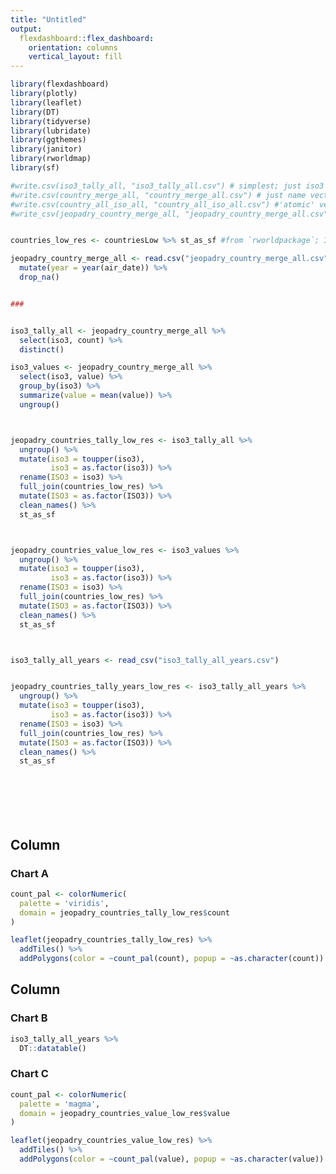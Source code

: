 ```yaml
---
title: "Untitled"
output: 
  flexdashboard::flex_dashboard:
    orientation: columns
    vertical_layout: fill
---
```


```r
library(flexdashboard)
library(plotly)
library(leaflet)
library(DT)
library(tidyverse)
library(lubridate)
library(ggthemes)
library(janitor)
library(rworldmap)
library(sf)
```


```r


#write.csv(iso3_tally_all, "iso3_tally_all.csv") # simplest; just iso3 codes and counts
#write.csv(country_merge_all, "country_merge_all.csv") # just name vector
#write.csv(country_all_iso_all, "country_all_iso_all.csv") #'atomic' version; jeopardy data w/ iso3 codes and counts
#write_csv(jeopadry_country_merge_all, "jeopadry_country_merge_all.csv") # iso3 codes with all external data


countries_low_res <- countriesLow %>% st_as_sf #from `rworldpackage`; I think they have higher-res versions as well ,and we could probably use different sources

jeopadry_country_merge_all <- read.csv("jeopadry_country_merge_all.csv") %>%
  mutate(year = year(air_date)) %>%
  drop_na()


###


iso3_tally_all <- jeopadry_country_merge_all %>%
  select(iso3, count) %>%
  distinct()

iso3_values <- jeopadry_country_merge_all %>%
  select(iso3, value) %>%
  group_by(iso3) %>%
  summarize(value = mean(value)) %>%
  ungroup()



jeopadry_countries_tally_low_res <- iso3_tally_all %>%
  ungroup() %>%
  mutate(iso3 = toupper(iso3),
         iso3 = as.factor(iso3)) %>%
  rename(ISO3 = iso3) %>%
  full_join(countries_low_res) %>%
  mutate(ISO3 = as.factor(ISO3)) %>%
  clean_names() %>%
  st_as_sf



jeopadry_countries_value_low_res <- iso3_values %>%
  ungroup() %>%
  mutate(iso3 = toupper(iso3),
         iso3 = as.factor(iso3)) %>%
  rename(ISO3 = iso3) %>%
  full_join(countries_low_res) %>%
  mutate(ISO3 = as.factor(ISO3)) %>%
  clean_names() %>%
  st_as_sf



iso3_tally_all_years <- read_csv("iso3_tally_all_years.csv")


jeopadry_countries_tally_years_low_res <- iso3_tally_all_years %>%
  ungroup() %>%
  mutate(iso3 = toupper(iso3),
         iso3 = as.factor(iso3)) %>%
  rename(ISO3 = iso3) %>%
  full_join(countries_low_res) %>%
  mutate(ISO3 = as.factor(ISO3)) %>%
  clean_names() %>%
  st_as_sf








```

Column {data-width=650}
-----------------------------------------------------------------------

### Chart A

```r



count_pal <- colorNumeric(
  palette = 'viridis',
  domain = jeopadry_countries_tally_low_res$count
)

leaflet(jeopadry_countries_tally_low_res) %>%
  addTiles() %>%
  addPolygons(color = ~count_pal(count), popup = ~as.character(count))


```

Column {data-width=350}
-----------------------------------------------------------------------

### Chart B

```r
iso3_tally_all_years %>%
  DT::datatable()

```

### Chart C

```r

count_pal <- colorNumeric(
  palette = 'magma',
  domain = jeopadry_countries_value_low_res$value
)

leaflet(jeopadry_countries_value_low_res) %>%
  addTiles() %>%
  addPolygons(color = ~count_pal(value), popup = ~as.character(value))



```

